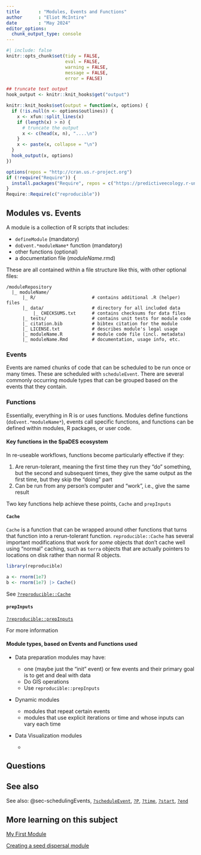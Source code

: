 ```yaml
---
title       : "Modules, Events and Functions"
author      : "Eliot McIntire"
date        : "May 2024"
editor_options:
  chunk_output_type: console
---
```


```r
#| include: false
knitr::opts_chunk$set(tidy = FALSE, 
                      eval = FALSE,
                      warning = FALSE, 
                      message = FALSE, 
                      error = FALSE)

## truncate text output
hook_output <- knitr::knit_hooks$get("output")

knitr::knit_hooks$set(output = function(x, options) {
  if (!is.null(n <- options$outlines)) {
    x <- xfun::split_lines(x)
    if (length(x) > n) {
      # truncate the output
      x <- c(head(x, n), "....\n")
    }
    x <- paste(x, collapse = "\n")
  }
  hook_output(x, options)
})

options(repos = "http://cran.us.r-project.org")
if (!require("Require")) {
  install.packages("Require", repos = c("https://predictiveecology.r-universe.dev", getOption("repos")))
}
Require::Require(c("reproducible"))

```

## Modules vs. Events

A module is a collection of R scripts that includes:

- `defineModule`  (mandatory)
- `doEvent.*moduleName*` function (mandatory)
- other functions (optional)
- a documentation file (*moduleName*.rmd)

These are all contained within a file structure like this, with other optional files:
```
/moduleRepository
  |_ moduleName/
      |_ R/                     # contains additional .R (helper) files
      |_ data/                  # directory for all included data
          |_ CHECKSUMS.txt      # contains checksums for data files
      |_ tests/                 # contains unit tests for module code
      |_ citation.bib           # bibtex citation for the module
      |_ LICENSE.txt            # describes module's legal usage
      |_ moduleName.R           # module code file (incl. metadata)
      |_ moduleName.Rmd         # documentation, usage info, etc.
```

### Events

Events are named chunks of code that can be scheduled to be run once or many times. These are scheduled with `scheduleEvent`. There are several commonly occurring module types that can be grouped based on the events that they contain.

### Functions

Essentially, everything in R is or uses functions. Modules define functions (`doEvent.*moduleName*`), events call specific functions, and functions can be defined within modules, R packages, or user code.

#### Key functions in the SpaDES ecosystem

In re-useable workflows, functions become particularly effective if they:

1. Are rerun-tolerant, meaning the first time they run they "do" something, but the second and subsequent times, they give the same output as the first time, but they skip the "doing" part
2. Can be run from any person's computer and "work", i.e., give the same result

Two key functions help achieve these points, `Cache` and `prepInputs`

#### `Cache`

`Cache` is a function that can be wrapped around other functions that turns that function into a rerun-tolerant function. `reproducible::Cache` has several important modifications that work for *some* objects that don't cache well using "normal" caching, such as `terra` objects that are actually pointers to locations on disk rather than normal R objects.

```r
library(reproducible)

a <- rnorm(1e7)
b <- rnorm(1e7) |> Cache()

```
See [`?reproducible::Cache`](https://reproducible.predictiveecology.org/reference/Cache.html)

#### `prepInputs`

[`?reproducible::prepInputs`](https://reproducible.predictiveecology.org/reference/prepInputs.html)



For more information



#### Module types, based on Events and Functions used

- Data preparation modules may have:

    - one (maybe just the "init" event) or few events and their primary goal is to get and deal with data
    - Do GIS operations
    - Use `reproducible::prepInputs`
    
- Dynamic modules

    - modules that repeat certain events
    - modules that use explicit iterations or time and whose inputs can vary each time

- Data Visualization modules

    - 



## Questions


## See also

See also: @sec-schedulingEvents, [`?scheduleEvent`](https://rdrr.io/cran/SpaDES.core/man/scheduleEvent.html),  [`?P`](https://rdrr.io/cran/SpaDES.core/man/params.html), [`?time`](https://rdrr.io/cran/SpaDES.core/man/simList-accessors-times.html), [`?start`](https://rdrr.io/cran/SpaDES.core/man/simList-accessors-times.html), [`?end`](https://rdrr.io/cran/SpaDES.core/man/simList-accessors-times.html)

## More learning on this subject

[My First Module](https://spades-workshops.predictiveecology.org/articlesMay2018/MyFirstModule.html)

[Creating a seed dispersal module](https://spades-workshops.predictiveecology.org/articles/02c-Convert_R_code_to_SpaDES_module.html)

